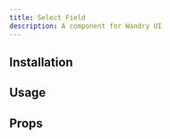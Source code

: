 ```yaml
---
title: Select Field
description: A component for Wandry UI
---
```


## Installation

<CodeBlockCommand
  __pnpm__="pnpm dlx shadcn@latest add https://wandry-ui.com/r/select-field.json"
  __npm__="npx shadcn@latest add https://wandry-ui.com/r/select-field.json"
  __bun__="bunx --bun shadcn@latest add https://wandry-ui.com/r/select-field.json"
  __yarn__="yarn dlx shadcn@latest add https://wandry-ui.com/r/select-field.json"
/>

## Usage

<ComponentPreview
  name="select-field-demo"
  description="A component for Wandry UI"
  align="center"
/>

## Props

<AutoTypeTable
  path="registry/wandry-ui/select-field.tsx"
  name="SelectFieldProps"
/>
